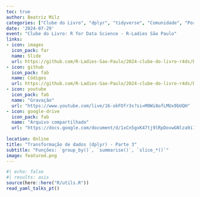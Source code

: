 ```yaml
---
toc: true
author: Beatriz Milz
categories: ["Clube do Livro", "dplyr", "tidyverse", "Comunidade", "Português"]
date: '2024-07-29'
event: "Clube do Livro: R for Data Science - R-Ladies São Paulo"
links:
- icon: images
  icon_pack: far
  name: Slide
  url: https://github.com/R-Ladies-Sao-Paulo/2024-clube-do-livro-r4ds/blob/main/encontro_5/slide-encontro-5.pdf
- icon: github
  icon_pack: fab
  name: Códigos
  url: https://github.com/R-Ladies-Sao-Paulo/2024-clube-do-livro-r4ds/blob/main/encontro_5/03-encontro-29-07.R
- icon: youtube
  icon_pack: fab
  name: "Gravação"
  url: "https://www.youtube.com/live/16-okFOfr3s?si=M0Wi8ofLMUx9bUQH"
- icon: google-drive
  icon_pack: fab
  name: "Arquivo compartilhado"
  url: "https://docs.google.com/document/d/1xCn5gxK47tj9lRpDovwGNlza9i1FX2VBixo1V7VtUUs/edit?usp=sharing"
  
location: Online
title: "Transformação de dados (dplyr) - Parte 3"
subtitle: "Funções: `group_by()`, `summarise()`, `slice_*()`"
image: featured.png
---
```


```r
#| echo: false
#| results: asis
source(here::here("R/utils.R"))
read_yaml_talks_pt()
```
